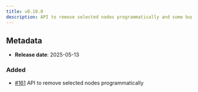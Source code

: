 ```yaml
---
title: v0.10.0
description: API to remove selected nodes programmatically and some bugfixes
---
```


## Metadata

- **Release date**: 2025-05-13

### Added

- [#161](https://github.com/InditexTech/weavejs/issues/161) API to remove selected nodes programmatically
